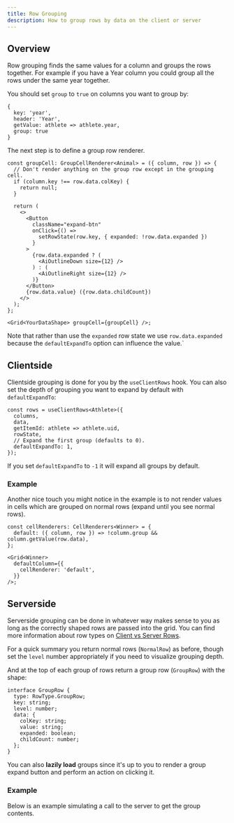 ```yaml
---
title: Row Grouping
description: How to group rows by data on the client or server
---
```



## Overview

Row grouping finds the same values for a column and groups the rows together. For example if you have a Year column you could group all the rows under the same year together.

You should set `group` to `true` on columns you want to group by:

```ts:title=Set+group+to+true
{
  key: 'year',
  header: 'Year',
  getValue: athlete => athlete.year,
  group: true
}
```

The next step is to define a group row renderer.

```tsx:title=Set+group+to+true
const groupCell: GroupCellRenderer<Animal> = ({ column, row }) => {
  // Don't render anything on the group row except in the grouping cell.
  if (column.key !== row.data.colKey) {
    return null;
  }

  return (
    <>
      <Button
        className="expand-btn"
        onClick={() =>
          setRowState(row.key, { expanded: !row.data.expanded })
        }
      >
        {row.data.expanded ? (
          <AiOutlineDown size={12} />
        ) : (
          <AiOutlineRight size={12} />
        )}
      </Button>
      {row.data.value} ({row.data.childCount})
    </>
  );
};

<Grid<YourDataShape> groupCell={groupCell} />;
```

Note that rather than use the `expanded` row state we use `row.data.expanded` because the `defaultExpandTo` option can influence the value.`

## Clientside

Clientside grouping is done for you by the `useClientRows` hook. You can also set the depth of grouping you want to expand by default with `defaultExpandTo`:

```ts:title=Setting+default+expansion+depth
const rows = useClientRows<Athlete>({
  columns,
  data,
  getItemId: athlete => athlete.uid,
  rowState,
  // Expand the first group (defaults to 0).
  defaultExpandTo: 1,
});
```

If you set `defaultExpandTo` to `-1` it will expand all groups by default.

### Example

<Showcase fileName="ClientRowGrouping.tsx">
  <ClientRowGrouping />
</Showcase>

Another nice touch you might notice in the example is to not render values in cells which are grouped on normal rows (expand until you see normal rows).

```tsx:title=Don't+render+group+columns+in+normal+rows
const cellRenderers: CellRenderers<Winner> = {
  default: ({ column, row }) => !column.group && column.getValue(row.data),
};

<Grid<Winner>
  defaultColumn={{
    cellRenderer: 'default',
  }}
/>;
```

## Serverside

Serverside grouping can be done in whatever way makes sense to you as long as the correctly shaped rows are passed into the grid. You can find more information about row types on [Client vs Server Rows](/rows/client-vs-server-rows).

For a quick summary you return normal rows (`NormalRow`) as before, though set the `level` number appropriately if you need to visualize grouping depth.

And at the top of each group of rows return a group row (`GroupRow`) with the shape:

```ts:title=Group+row+shape
interface GroupRow {
  type: RowType.GroupRow;
  key: string;
  level: number;
  data: {
    colKey: string;
    value: string;
    expanded: boolean;
    childCount: number;
  };
}
```

You can also **lazily load** groups since it's up to you to render a group expand button and perform an action on clicking it.

### Example

Below is an example simulating a call to the server to get the group contents.

<Showcase fileName="LazyLoadingRowGroups.tsx">
  <LazyLoadingRowGroups />
</Showcase>
